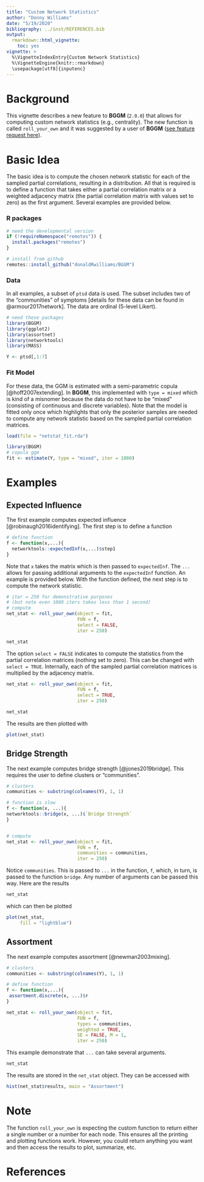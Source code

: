 ```yaml
---
title: "Custom Network Statistics"
author: "Donny Williams"
date: "5/19/2020"
bibliography: ../inst/REFERENCES.bib
output: 
  rmarkdown::html_vignette:
    toc: yes
vignette: >
  %\VignetteIndexEntry{Custom Network Statistics}
  %\VignetteEngine{knitr::rmarkdown}
  \usepackage[utf8]{inputenc}
---
```



# Background
This vignette describes a new feature to **BGGM** (`2.0.0`) that allows for 
computing custom network statistics (e.g., centrality). The new function is
called `roll_your_own` and it was suggested by a user of **BGGM**  ([see feature request here](https://github.com/donaldRwilliams/BGGM/issues/12)).

# Basic Idea
The basic idea is to compute the chosen network statistic for each of the sampled partial 
correlations, resulting in a distribution. All that is required is to define a function
that takes either a partial correlation matrix or a weighted adjacency matrix 
(the partial correlation matrix with values set to zero) as the first argument. 
Several examples are provided below.



### R packages
```r
# need the developmental version
if (!requireNamespace("remotes")) { 
  install.packages("remotes")   
}   

# install from github
remotes::install_github("donaldRwilliams/BGGM")
```


### Data
In all examples, a subset of `ptsd` data is used. The subset includes two of the "communities" of 
symptoms [details for these data can be found in @armour2017network]. The data are ordinal (5-level Likert).
```r
# need these packages
library(BGGM)
library(ggplot2)
library(assortnet)
library(networktools)
library(MASS)

Y <- ptsd[,1:7]

```

### Fit Model
For these data, the GGM is estimated with a semi-parametric copula [@hoff2007extending]. 
In **BGGM**, this implemented with `type = mixed` which is kind of a misnomer because the data do not 
have to be "mixed" (consisting of continuous and discrete variables). 
Note that the model is fitted only once which highlights that only the posterior samples 
are needed to compute any network statistic based on the sampled partial correlation matrices.

```r
load(file = "netstat_fit.rda")
```

```r
library(BGGM)
# copula ggm
fit <- estimate(Y, type = "mixed", iter = 1000)
```


# Examples

## Expected Influence
The first example computes expected influence [@robinaugh2016identifying]. The first step is to define a function
```r
# define function
f <- function(x,...){
  networktools::expectedInf(x,...)$step1
}
```

Note that `x` takes the matrix which is then passed to `expectedInf`. The `...` allows for 
passing additional arguments to the `expectedInf` function. An example is provided below. 
With the function defined, the next step is to compute the network statistic.

```r
# iter = 250 for demonstrative purposes
# (but note even 1000 iters takes less than 1 second)
# compute
net_stat <- roll_your_own(object = fit,
                          FUN = f,
                          select = FALSE,
                          iter = 250)
```
```r
net_stat
```


The option `select = FALSE` indicates to compute the statistics from the partial correlation matrices (nothing set to zero). This can be changed with `select = TRUE`. Internally, each of the sampled
partial correlation matrices is multiplied by the adjacency matrix.
```r
net_stat <- roll_your_own(object = fit,
                          FUN = f,
                          select = TRUE,
                          iter = 250)
```
```r
net_stat
```


The results are then plotted with 
```r
plot(net_stat)
```


## Bridge Strength
The next example computes bridge strength [@jones2019bridge]. This requires the user to define clusters or "communities".

```r
# clusters
communities <- substring(colnames(Y), 1, 1)

# function is slow
f <- function(x, ...){
networktools::bridge(x, ...)$`Bridge Strength`
}


# compute
net_stat <- roll_your_own(object = fit,
                          FUN = f, 
                          communities = communities,
                          iter = 250)

```


Notice `communities`. This is passed to `...` in the function, `f`, which, in turn, is passed to the function `bridge`. Any number of arguments can be passed this way. Here are the results

```r
net_stat
```

which can then be plotted
```r
plot(net_stat, 
     fill = "lightblue")
```


## Assortment
The next example computes assortment [@newman2003mixing].


```r
# clusters
communities <- substring(colnames(Y), 1, 1)

# define function
f <- function(x,...){
 assortment.discrete(x, ...)$r
}

net_stat <- roll_your_own(object = fit,
                          FUN = f,
                          types = communities,
                          weighted = TRUE,
                          SE = FALSE, M = 1, 
                          iter = 250)
```


This example demonstrate that `...` can take several arguments.
```r
net_stat
```

The results are stored in the `net_stat` object. They can be accessed with 

```r
hist(net_stat$results, main = "Assortment")
```


# Note
The function `roll_your_own` is expecting the custom function to return either a single number or a number for each node. This ensures all the printing and plotting functions work. However, you could return anything you want and then access the results to plot, summarize, etc.

# References
